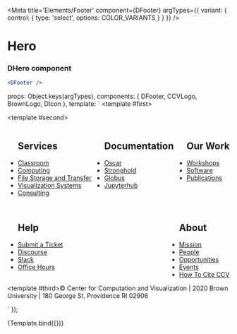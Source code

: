 

<Meta 
    title='Elements/Footer' 
    component={DFooter} 
    argTypes={{
        variant: { control: { type: 'select', options: COLOR_VARIANTS } }
    }}
/>

# Hero

<ArgsTable story='Footer' />

### DHero component
```jsx
<DFooter />
```

  props: Object.keys(argTypes),
  components: { DFooter, CCVLogo, BrownLogo, DIcon },
  template: `<DFooter :variant='variant'>
                <template #first>
                  <section style="display: flex; justify-content: space-between; flex-wrap: wrap; ">
                    <div style="display: flex;"><BrownLogo class="pr-4" size="s"/><CCVLogo size="xs"/></div>
                    <div style="display: flex;"><DIcon name="instagram" class="pr-4"/> <DIcon class="pr-4" name="email-full-1"/> <DIcon class="pr-4" name="calendar"/> <DIcon class="pr-4" name="chatboxes-line"/></div>
                  </section>
                </template>
                <template #second>
                <section style="display: flex; flex-wrap: wrap; justify-content: space-between;" class="my-5">
                  <ul class="" class="mr-6">
                    <h2>Services</h2>
                    <li class="">
                      <a href="#" tabindex="0">
                        Classroom
                      </a>
                    </li>
                    <li class="">
                      <a href="#" tabindex="0">
                        Computing
                      </a>
                    </li>
                    <li class="">
                      <a href="#" tabindex="0">
                        File Storage and Transfer
                      </a>
                    </li>
                    <li class="">
                      <a href="#" tabindex="0">
                        Visualization Systems
                      </a>
                    </li>
                    <li class="">
                      <a href="#" tabindex="0">
                        Consulting
                      </a>
                    </li>
                  </ul>
                  <ul class="" class="mr-6">
                    <h2>Documentation</h2>
                    <li class="">
                      <a href="#" tabindex="0">
                        Oscar
                      </a>
                    </li>
                    <li class="">
                      <a href="#" tabindex="0">
                        Stronghold
                      </a>
                    </li>
                    <li class="">
                      <a href="#" tabindex="0">
                        Globus
                      </a>
                    </li>
                    <li class="">
                      <a href="#" tabindex="0">
                        Jupyterhub
                      </a>
                    </li>
                  </ul>
                  <ul class="" class="mr-6">
                    <h2>Our Work</h2>
                    <li class="">
                      <a href="#" tabindex="0">
                        Workshops
                      </a>
                    </li>
                    <li class="">
                      <a href="#" tabindex="0">
                        Software
                      </a>
                    </li>
                    <li class="">
                      <a href="#" tabindex="0">
                        Publications
                      </a>
                    </li>
                  </ul>
                  <ul class="" class="mr-6">
                    <h2 class="">
                      Help
                    </h2>
                    <li class="">
                      <a href="#" tabindex="0" >
                        Submit a Ticket
                      </a>
                    </li>
                    <li class="">
                      <a href="#" tabindex="0" >
                        Discourse
                      </a>
                    </li>
                    <li class="">
                      <a href="#" tabindex="0" >
                        Slack
                      </a>
                    </li>
                    <li class="">
                      <a href="#" tabindex="0" >
                        Office Hours
                      </a>
                    </li>
                  </ul>
                  <ul class="" class="mr-6">
                    <h2 class="">
                      About
                    </h2>
                    <li class="">
                      <a href="#" tabindex="0" >
                        Mission
                      </a>
                    </li>
                    <li class="">
                      <a href="#" tabindex="0" >
                        People
                      </a>
                    </li>
                    <li class="">
                      <a href="#" tabindex="0" >
                        Opportunities
                      </a>
                    </li>
                    <li class="">
                      <a href="#" tabindex="0" >
                        Events
                      </a>
                    </li>
                    <li class="">
                      <a href="#" tabindex="0" >
                        How To Cite CCV
                      </a>
                    </li>
                  </ul>
                  </ul>
                </section>
                </template>
                <template #third>© Center for Computation and Visualization | 2020 Brown University | 180 George St, Providence RI 02906</template>
            </DFooter>
  
  `
});

<Canvas >
    <Story name='Footer' args={{variant: 'light'}}>
        {Template.bind({})}
    </Story>
</Canvas>